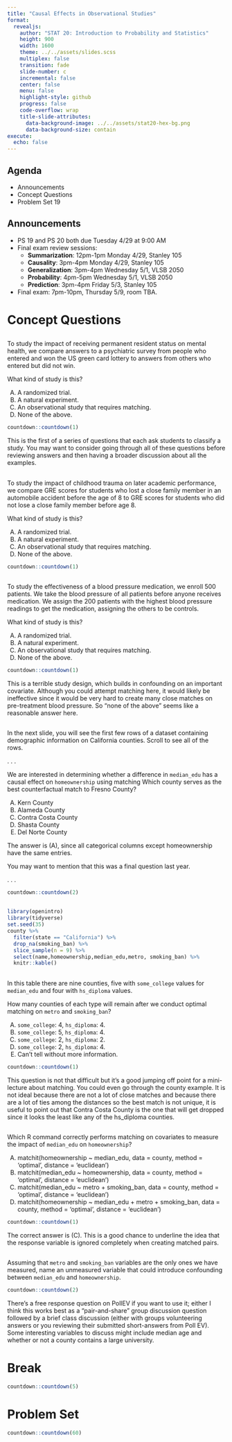 ```yaml
---
title: "Causal Effects in Observational Studies"
format:
  revealjs:
    author: "STAT 20: Introduction to Probability and Statistics"
    height: 900
    width: 1600
    theme: ../../assets/slides.scss
    multiplex: false
    transition: fade
    slide-number: c
    incremental: false
    center: false
    menu: false
    highlight-style: github
    progress: false
    code-overflow: wrap
    title-slide-attributes:
      data-background-image: ../../assets/stat20-hex-bg.png
      data-background-size: contain
execute: 
  echo: false
---
```



## Agenda
- Announcements
- Concept Questions
- Problem Set 19

## Announcements

- PS 19 and PS 20 both due Tuesday 4/29 at 9:00 AM
- Final exam review sessions:
   - **Summarization**: 12pm-1pm Monday 4/29, Stanley 105
   - **Causality**: 3pm-4pm Monday 4/29, Stanley 105
   - **Generalization**: 3pm-4pm Wednesday 5/1, VLSB 2050
   - **Probability**: 4pm-5pm Wednesday 5/1, VLSB 2050
   - **Prediction**: 3pm-4pm Friday 5/3, Stanley 105
- Final exam: 7pm-10pm, Thursday 5/9, room TBA.


# Concept Questions

##

To study the impact of receiving permanent resident status on mental health, we compare answers to a psychiatric survey from people who entered and won the US green card lottery to answers from others who entered but did not win.

::: poll

What kind of study is this?

A.  A randomized trial.
B.  A natural experiment.
C.  An observational study that requires matching.
D.  None of the above.
:::

```r
countdown::countdown(1)
```


::: notes

This is the first of a series of questions that each ask students to classify a study.  You may want to consider going through all of these questions before reviewing answers and then having a broader discussion about all the examples.
:::

##

To study the impact of childhood trauma on later academic performance, we compare GRE scores for students who lost a close family member in an automobile accident before the age of 8 to GRE scores for students who did not lose a close family member before age 8.

::: poll

What kind of study is this?

A.  A randomized trial.
B.  A natural experiment.
C.  An observational study that requires matching.
D.  None of the above.
:::

```r
countdown::countdown(1)
```

##

To study the effectiveness of a blood pressure medication, we enroll 500 patients.  We take the blood pressure of all patients before anyone receives medication. We assign the 200 patients with the highest blood pressure readings to get the medication, assigning the others to be controls.

::: poll

What kind of study is this?

A.  A randomized trial.
B.  A natural experiment.
C.  An observational study that requires matching.
D.  None of the above.
:::

```r
countdown::countdown(1)
```

::: notes
This is a terrible study design, which builds in confounding on an important covariate.  Although you could attempt matching here, it would likely be ineffective since it would be very hard to create many close matches on pre-treatment blood pressure.  So "none of the above" seems like a reasonable answer here.
:::


## 

In the next slide, you will see the first few rows of a dataset containing demographic information on California counties. Scroll to see all of the rows.

. . .

:::poll
We are interested in determining whether a difference in `median_edu` has a causal effect on `homeownership` using matching Which county serves as the best counterfactual match to Fresno County?

(A) Kern County
(B) Alameda County
(C) Contra Costa County 
(D) Shasta County
(E) Del Norte County
:::

:::notes

The answer is (A), since all categorical columns except homeownership have the same entries. 

You may want to mention that this was a final question last year. 
:::


. . . 

```r
countdown::countdown(2)
```

## {.scrollable}

```r
library(openintro)
library(tidyverse)
set.seed(35)
county %>%
  filter(state == "California") %>%
  drop_na(smoking_ban) %>%
  slice_sample(n = 9) %>%
  select(name,homeownership,median_edu,metro, smoking_ban) %>%
  knitr::kable()
```

##

In this table there are nine counties, five with `some_college` values for `median_edu` and four with `hs_diploma` values.  

:::poll
How many counties of each type will remain after we conduct optimal matching on `metro` and `smoking_ban`?

(A) `some_college`: 4, `hs_diploma`: 4.
(B) `some_college`: 5, `hs_diploma`: 4.
(C) `some_college`: 2, `hs_diploma`: 2.
(D) `some_college`: 2, `hs_diploma`: 4.
(E) Can't tell without more information.

:::


```r
countdown::countdown(1)
```

::: notes

This question is not that difficult but it's a good jumping off point for a mini-lecture about matching.  You could even go through the county example.  It is not ideal because there are not a lot of close matches and because there are a lot of ties among the distances so the best match is not unique, it is useful to 
point out that Contra Costa County is the one that will get dropped since it looks the least like any of the hs_diploma counties.

:::

##

::: poll

Which R command correctly performs matching on covariates to measure the impact of `median_edu` on `homeownership`?

(A) matchit(homeownership ~ median_edu, data = county, method = 'optimal', distance = 'euclidean')
(B) matchit(median_edu ~ homeownership, data = county, method = 'optimal', distance = 'euclidean')
(C) matchit(median_edu ~ metro + smoking_ban, data = county, method = 'optimal', distance = 'euclidean')
(D) matchit(homeownership ~ median_edu + metro + smoking_ban, data = county, method = 'optimal', distance = 'euclidean')

:::

```r
countdown::countdown(1)
```

::: notes

The correct answer is (C).  This is a good chance to underline the
idea that the response variable is ignored completely when creating matched pairs.
:::

##

::: poll

Assuming that `metro` and `smoking_ban` variables are the only ones we have measured, name an unmeasured variable that could introduce confounding between `median_edu` and `homeownership`.

:::

```r
countdown::countdown(2)
```

::: notes

There's a free response question on PollEV if you want to use it; either I think this works best as a "pair-and-share" group discussion question followed by a brief class discussion (either with groups volunteering answers or you reviewing their submitted short-answers from Poll EV). Some interesting variables to discuss might include median age and whether or not a county contains a large university.
:::

# Break

```r
countdown::countdown(5)
```

# Problem Set

```r
countdown::countdown(60)
```

